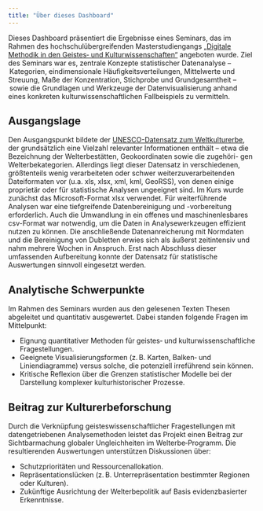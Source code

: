 ```yaml
---
title: "Über dieses Dashboard"
---
```


Dieses Dashboard präsentiert die Ergebnisse eines Seminars, das im Rahmen des hochschulübergreifenden Masterstudiengangs <a href="https://www.digitale-methodik.uni-mainz.de/">„Digitale Methodik in den Geistes‑ und Kulturwissenschaften“</a> angeboten wurde. Ziel des Seminars war es, zentrale Konzepte statistischer Datenanalyse – Kategorien, eindimensionale Häufigkeitsverteilungen, Mittelwerte und Streuung, Maße der Konzentration, Stichprobe und Grundgesamtheit – sowie die Grundlagen und Werkzeuge der Datenvisualisierung anhand eines konkreten kulturwissenschaftlichen Fallbeispiels zu vermitteln.

## Ausgangslage

Den Ausgangspunkt bildete der <a href="https://whc.unesco.org/en/syndication">UNESCO-Datensatz zum Weltkulturerbe</a>, der grundsätzlich eine Vielzahl relevanter Informationen enthält – etwa die Bezeichnung
der Welterbestätten, Geokoordinaten sowie die zugehöri-
gen Welterbekategorien. Allerdings liegt dieser Datensatz
in verschiedenen, größtenteils wenig verarbeiteten oder
schwer weiterzuverarbeitenden Dateiformaten vor (u.a.
xls, xlsx, xml, kml, GeoRSS), von denen einige proprietär oder für statistische Analysen ungeeignet sind. Im Kurs wurde zunächst das Microsoft-Format xlsx verwendet. Für weiterführende Analysen war eine tiefgreifende Datenbereinigung und -vorbereitung erforderlich. Auch die Umwandlung in ein offenes und maschinenlesbares csv-Format war notwendig, um die Daten in Analysewerkzeugen effizient nutzen zu können. Die anschließende Datenanreicherung mit Normdaten und die Bereinigung von Dubletten erwies sich als äußerst zeitintensiv und nahm mehrere Wochen in Anspruch.
Erst nach Abschluss dieser umfassenden Aufbereitung konnte der Datensatz für statistische Auswertungen sinnvoll eingesetzt werden.

## Analytische Schwerpunkte

Im Rahmen des Seminars wurden aus den gelesenen Texten Thesen abgeleitet und quantitativ ausgewertet. Dabei standen folgende Fragen im Mittelpunkt: 

* Eignung quantitativer Methoden für geistes‑ und kulturwissenschaftliche Fragestellungen.  
* Geeignete Visualisierungsformen (z. B. Karten, Balken‑ und Liniendiagramme) versus solche, die potenziell irreführend sein können.
* Kritische Reflexion über die Grenzen statistischer Modelle bei der Darstellung komplexer kulturhistorischer Prozesse.

## Beitrag zur Kulturerbeforschung

Durch die Verknüpfung geisteswissenschaftlicher Fragestellungen mit datengetriebenen Analysemethoden leistet das Projekt einen Beitrag zur Sichtbarmachung globaler Ungleichheiten im Welterbe‑Programm. Die resultierenden Auswertungen unterstützen Diskussionen über: 

* Schutzprioritäten und Ressourcenallokation.  
* Repräsentationslücken (z. B. Unterrepräsentation bestimmter Regionen oder Kulturen).  
* Zukünftige Ausrichtung der Welterbepolitik auf Basis evidenzbasierter Erkenntnisse.
     